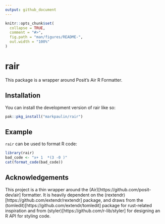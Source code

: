 ```yaml
---
output: github_document
---
```


<!-- README.md is generated from README.Rmd. Please edit that file -->

```r
knitr::opts_chunk$set(
  collapse = TRUE,
  comment = "#>",
  fig.path = "man/figures/README-",
  out.width = "100%"
)
```

# rair

<!-- badges: start -->
<!-- badges: end -->

This package is a wrapper around Posit's Air R Formatter.

## Installation

You can install the development version of rair like so:

``` r
pak::pkg_install("markpaulin/rair")
```

## Example

`rair` can be used to format R code:

```r
library(rair)
bad_code <- "x+ 1  *(3 -0 )"
cat(format_code(bad_code))
```


## Acknowledgements

This project is a thin wrapper around the (Air)[https://github.com/posit-dev/air] formatter. It is heavily dependent on the (rextendr)[https://github.com/extendr/rextendr] package, and draws from the (tomledit)[https://github.com/extendr/tomledit] package for rust-related inspiration and from (styler)[https://github.com/r-lib/styler] for designing an R API for styling code. 